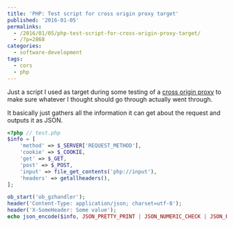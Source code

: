 ---
title: 'PHP: Test script for cross origin proxy target'
published: '2016-01-05'
permalinks:
  - /2016/01/05/php-test-script-for-cross-origin-proxy-target/
  - /?p=2868
categories:
  - software-development
tags:
  - cors
  - php
---

Just a script I used as target during some testing of a <a href="https://github.com/Svish/php-cross-domain-proxy">cross origin proxy</a> to make sure whatever I thought should go through actually went through.

It basically just gathers all the information it can get about the request and outputs it as JSON.

```php
<?php // test.php
$info = [
    'method' => $_SERVER['REQUEST_METHOD'],
    'cookie' => $_COOKIE,
    'get' => $_GET,
    'post' => $_POST,
    'input' => file_get_contents('php://input'),
    'headers' => getallheaders(),
];

ob_start('ob_gzhandler');
header('Content-Type: application/json; charset=utf-8');
header('X-SomeHeader: Some value');
echo json_encode($info, JSON_PRETTY_PRINT | JSON_NUMERIC_CHECK | JSON_FORCE_OBJECT);
```
